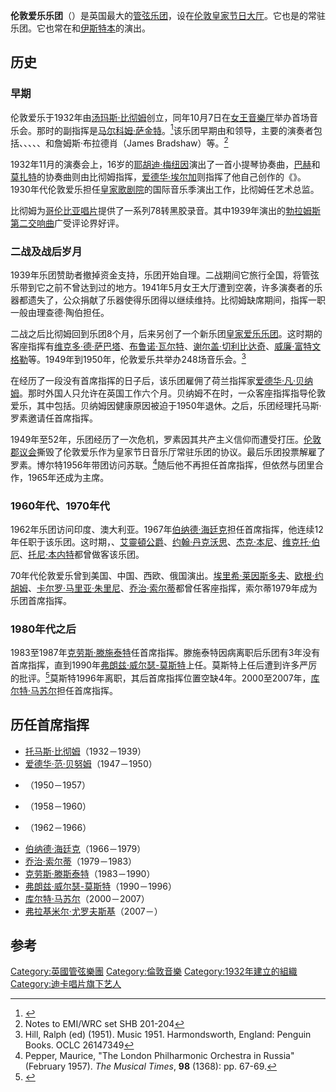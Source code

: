 {{Infobox orchestra
| name                = 伦敦爱乐乐团
| type                = 
| native_name         = London Philharmonic Orchestra
| native_name_lang    = en
| short_name          = LPO
| image               = London Philharmonic Orchestra Logo.svg
| caption             = 
| alt                 = 
| former_name         = 
| founded             = {{Start date|1932}}
| disbanded           = 
| later_name          = <!-- only use for special cases -->
| location            = {{GBR}}[[伦敦|伦敦]]
| concert_hall        = [[皇家节日音乐厅|皇家节日音乐厅]]
| principal_conductor = {{tsl|en|Edward Gardner (conductor)|爱德华·加德纳|爱德华·加德纳}}
| website             = {{URL|www.lpo.org.uk/}}
| logo                = 
}}

'''伦敦爱乐乐团'''（{{Lang-en|London Philharmonic Orchestra}}）是英国最大的[[管弦乐团|管弦乐团]]，设在[[伦敦|伦敦]][[皇家節日音樂廳|皇家节日大厅]]。它也是{{Link-en|戈林德伯恩歌剧节|Glyndebourne Festival Opera}}的常驻乐团。它也常在{{Link-en|布莱顿圆顶|Brighton Dome}}和[[伊斯特本|伊斯特本]]的{{Link-en|国会剧院|Congress Theatre (Eastbourne)}}演出。

==历史==
===早期===
伦敦爱乐于1932年由[[汤玛斯·比彻姆|汤玛斯·比彻姆]]创立，同年10月7日在[[女王音樂厅|女王音樂厅]]举办首场音乐会。那时的副指挥是[[马尔科姆·萨金特|马尔科姆·萨金特]]。<ref>{{cite book|last=Aldous|first=Richard|title=Tunes of Glory – The Life of Malcolm Sargent|location=London, England|publisher=Hutchinson|year=2001|isbn=0091801311|pages=69}}</ref>该乐团早期由{{Link-en|保罗·比尔德|Paul Beard (violinist)}}和{{Link-en|戴维·麦卡勒姆|David McCallum Sr.}}领导，主要的演奏者包括{{Link-en|安东尼·皮尼|Anthony Pini}}、{{Link-en|雷金纳德·凯尔|Reginald Kell}}、{{Link-en|莱昂·古森斯|Léon Goossens}}、{{Link-en|格威迪恩·布鲁克|Gwydion Brooke}}、{{Link-en|杰弗里·吉尔伯特|Geoffrey Gilbert}}、{{Link-en|伯纳德·沃尔顿|Bernard Walton}}和詹姆斯·布拉德肖（James Bradshaw）等。<ref>Notes to EMI/WRC set SHB 201-204</ref>

1932年11月的演奏会上，16岁的[[耶胡迪·梅纽因|耶胡迪·梅纽因]]演出了一首小提琴协奏曲，[[巴赫|巴赫]]和[[莫扎特|莫扎特]]的协奏曲则由比彻姆指挥，[[爱德华·埃尔加|爱德华·埃尔加]]则指挥了他自己创作的《{{link-en|小提琴协奏曲 (埃尔加)|Violin Concerto (Elgar)|小提琴协奏曲}}》。1930年代伦敦爱乐担任[[皇家歌劇院|皇家歌剧院]]的国际音乐季演出工作，比彻姆任艺术总监。

比彻姆为[[哥伦比亚唱片|哥伦比亚唱片]]提供了一系列78转黑胶录音。其中1939年演出的[[第2号交响曲_(勃拉姆斯)|勃拉姆斯第二交响曲]]广受评论界好评。

===二战及战后岁月===
1939年乐团赞助者撤掉资金支持，乐团开始自理。二战期间它旅行全国，将管弦乐带到它之前不曾达到过的地方。1941年5月女王大厅遭到空袭，许多演奏者的乐器都遗失了，公众捐献了乐器使得乐团得以继续维持。比彻姆缺席期间，指挥一职一般由理查德·陶伯担任。

二战之后比彻姆回到乐团8个月，后来另创了一个新乐团[[皇家愛樂樂團|皇家爱乐乐团]]。这时期的客座指挥有[[维克多·德·萨巴塔|维克多·德·萨巴塔]]、[[布鲁诺·瓦尔特|布鲁诺·瓦尔特]]、[[谢尔盖·切利比达奇|谢尔盖·切利比达奇]]、[[威廉·富特文格勒|威廉·富特文格勒]]等。1949年到1950年，伦敦爱乐共举办248场音乐会。<ref>Hill, Ralph (ed) (1951). Music 1951. Harmondsworth, England: Penguin Books. OCLC 26147349</ref>

在经历了一段没有首席指挥的日子后，该乐团雇佣了荷兰指挥家[[爱德华·范·贝纳姆|爱德华·凡·贝纳姆]]。那时外国人只允许在英国工作六个月。贝纳姆不在时，一众客座指挥指导伦敦爱乐，其中包括{{Link-en|让·马蒂农|Jean Martinon}}。贝纳姆因健康原因被迫于1950年退休。之后，乐团经理托马斯·罗素邀请{{Link-en|阿德里安·博尔特|Adrian Boult}}任首席指挥。

1949年至52年，乐团经历了一次危机，罗素因其共产主义信仰而遭受打压。[[伦敦郡议会|伦敦郡议会]]撕毁了伦敦爱乐作为皇家节日音乐厅常驻乐团的协议。最后乐团投票解雇了罗素。博尔特1956年带团访问苏联。<ref>Pepper, Maurice, "The London Philharmonic Orchestra in Russia" (February 1957).  ''The Musical Times'', '''98''' (1368): pp. 67-69.</ref>随后他不再担任首席指挥，但依然与团里合作，1965年还成为主席。

===1960年代、1970年代===
1962年乐团访问印度、澳大利亚。1967年[[伯纳德·海廷克|伯纳德·海廷克]]担任首席指挥，他连续12年任职于该乐团。这时期，{{Link-en|丹尼·凯|Danny Kaye}}、[[艾靈頓公爵|艾靈頓公爵]]、[[约翰·丹克沃思|约翰·丹克沃思]]、[[杰克·本尼|杰克·本尼]]、[[維托·埔柱|维克托·伯厄]]、[[托尼·本内特|托尼·本内特]]都曾做客该乐团。

70年代伦敦爱乐曾到美国、中国、西欧、俄国演出。[[埃里希·萊因斯多夫|埃里希·莱因斯多夫]]、[[欧根·约胡姆|欧根·约胡姆]]、[[卡尔罗·马里亚·朱里尼|卡尔罗·马里亚·朱里尼]]、[[乔治·索尔蒂|乔治·索尔蒂]]都曾任客座指挥，索尔蒂1979年成为乐团首席指挥。

===1980年代之后===
1983至1987年[[克劳斯·滕施泰特|克劳斯·滕施泰特]]任首席指挥。滕施泰特因病离职后乐团有3年没有首席指挥，直到1990年[[弗朗兹·威尔瑟-莫斯特|弗朗兹·威尔瑟-莫斯特]]上任。莫斯特上任后遭到许多严厉的批评。<ref>{{cite news | url=http://www.telegraph.co.uk/arts/main.jhtml?xml=/arts/2005/08/18/bmfranz18.xml | title=Why all those insults made me stronger | work=Telegraph | author=Ivan Hewitt | date=2005-08-18 | accessdate=2008-10-05 | archive-date=2020-06-10 | archive-url=https://web.archive.org/web/20200610042502/https://www.telegraph.co.uk/culture/?xml=%2Farts%2F2005%2F08%2F18%2Fbmfranz18.xml | dead-url=no }}</ref>莫斯特1996年离职，其后首席指挥位置空缺4年。2000至2007年，[[库尔特·马苏尔|库尔特·马苏尔]]担任首席指挥。

== 历任首席指挥 ==

* [[汤玛斯·比彻姆|托马斯·比彻姆]]（1932－1939）
* [[爱德华·范·贝纳姆|爱德华·范·贝努姆]]（1947－1950）
* {{Link-en|阿德里安·博尔特|Adrian Boult}}（1950－1957）
* {{Link-en|威廉·斯坦伯格|William Steinberg}}（1958－1960）
* {{Link-en|约翰·普里查德|John Pritchard (conductor)}}（1962－1966）
* [[伯纳德·海廷克|伯纳德·海廷克]]（1966－1979）
* [[乔治·索尔蒂|乔治·索尔蒂]]（1979－1983）
* [[克劳斯·滕施泰特|克劳斯·滕斯泰特]]（1983－1990）
* [[弗朗兹·威尔瑟-莫斯特|弗朗兹·威尔瑟-莫斯特]]（1990－1996）
* [[库尔特·马苏尔|库尔特·马苏尔]]（2000－2007）
* [[弗拉基米尔·尤洛夫斯基|弗拉基米尔·尤罗夫斯基]]（2007－）

==参考==
{{reflist}}

{{Authority control}}

{{DEFAULTSORT:London Philharmonic Orchestra}}
[[Category:英國管弦樂團|Category:英國管弦樂團]]
[[Category:倫敦音樂|Category:倫敦音樂]]
[[Category:1932年建立的組織|Category:1932年建立的組織]]
[[Category:迪卡唱片旗下艺人|Category:迪卡唱片旗下艺人]]